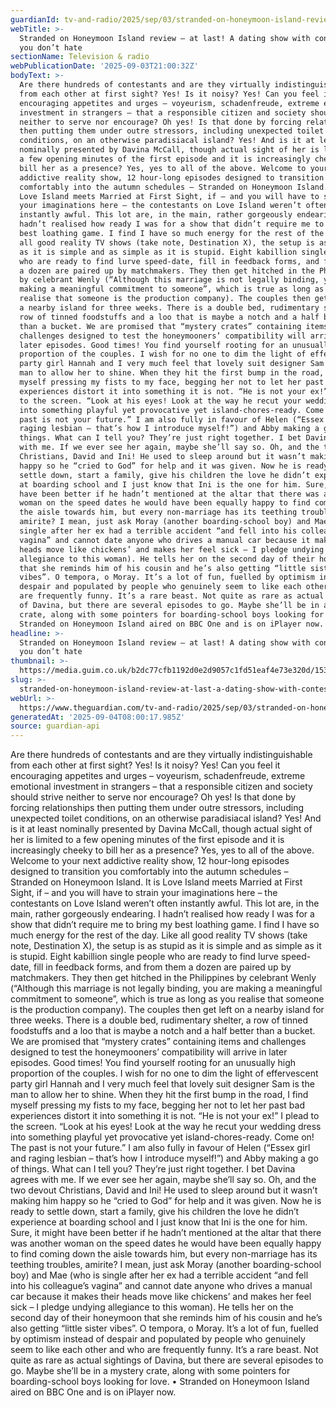```yaml
---
guardianId: tv-and-radio/2025/sep/03/stranded-on-honeymoon-island-review-bbc-one
webTitle: >-
  Stranded on Honeymoon Island review – at last! A dating show with contestants
  you don’t hate
sectionName: Television & radio
webPublicationDate: '2025-09-03T21:00:32Z'
bodyText: >-
  Are there hundreds of contestants and are they virtually indistinguishable
  from each other at first sight? Yes! Is it noisy? Yes! Can you feel it
  encouraging appetites and urges – voyeurism, schadenfreude, extreme emotional
  investment in strangers – that a responsible citizen and society should strive
  neither to serve nor encourage? Oh yes! Is that done by forcing relationships
  then putting them under outre stressors, including unexpected toilet
  conditions, on an otherwise paradisiacal island? Yes! And is it at least
  nominally presented by Davina McCall, though actual sight of her is limited to
  a few opening minutes of the first episode and it is increasingly cheeky to
  bill her as a presence? Yes, yes to all of the above. Welcome to your next
  addictive reality show, 12 hour-long episodes designed to transition you
  comfortably into the autumn schedules – Stranded on Honeymoon Island. It is
  Love Island meets Married at First Sight, if – and you will have to strain
  your imaginations here – the contestants on Love Island weren’t often
  instantly awful. This lot are, in the main, rather gorgeously endearing. I
  hadn’t realised how ready I was for a show that didn’t require me to bring my
  best loathing game. I find I have so much energy for the rest of the day. Like
  all good reality TV shows (take note, Destination X), the setup is as stupid
  as it is simple and as simple as it is stupid. Eight kabillion single people
  who are ready to find lurve speed-date, fill in feedback forms, and from them
  a dozen are paired up by matchmakers. They then get hitched in the Philippines
  by celebrant Wenly (“Although this marriage is not legally binding, you are
  making a meaningful commitment to someone”, which is true as long as you
  realise that someone is the production company). The couples then get left on
  a nearby island for three weeks. There is a double bed, rudimentary shelter, a
  row of tinned foodstuffs and a loo that is maybe a notch and a half better
  than a bucket. We are promised that “mystery crates” containing items and
  challenges designed to test the honeymooners’ compatibility will arrive in
  later episodes. Good times! You find yourself rooting for an unusually high
  proportion of the couples. I wish for no one to dim the light of effervescent
  party girl Hannah and I very much feel that lovely suit designer Sam is the
  man to allow her to shine. When they hit the first bump in the road, I find
  myself pressing my fists to my face, begging her not to let her past bad
  experiences distort it into something it is not. “He is not your ex!” I plead
  to the screen. “Look at his eyes! Look at the way he recut your wedding dress
  into something playful yet provocative yet island-chores-ready. Come on! The
  past is not your future.” I am also fully in favour of Helen (“Essex girl and
  raging lesbian – that’s how I introduce myself!”) and Abby making a go of
  things. What can I tell you? They’re just right together. I bet Davina agrees
  with me. If we ever see her again, maybe she’ll say so. Oh, and the two devout
  Christians, David and Ini! He used to sleep around but it wasn’t making him
  happy so he “cried to God” for help and it was given. Now he is ready to
  settle down, start a family, give his children the love he didn’t experience
  at boarding school and I just know that Ini is the one for him. Sure, it might
  have been better if he hadn’t mentioned at the altar that there was another
  woman on the speed dates he would have been equally happy to find coming down
  the aisle towards him, but every non-marriage has its teething troubles,
  amirite? I mean, just ask Moray (another boarding-school boy) and Mae (who is
  single after her ex had a terrible accident “and fell into his colleague’s
  vagina” and cannot date anyone who drives a manual car because it makes their
  heads move like chickens’ and makes her feel sick – I pledge undying
  allegiance to this woman). He tells her on the second day of their honeymoon
  that she reminds him of his cousin and he’s also getting “little sister
  vibes”. O tempora, o Moray. It’s a lot of fun, fuelled by optimism instead of
  despair and populated by people who genuinely seem to like each other and who
  are frequently funny. It’s a rare beast. Not quite as rare as actual sightings
  of Davina, but there are several episodes to go. Maybe she’ll be in a mystery
  crate, along with some pointers for boarding-school boys looking for love. •
  Stranded on Honeymoon Island aired on BBC One and is on iPlayer now.
headline: >-
  Stranded on Honeymoon Island review – at last! A dating show with contestants
  you don’t hate
thumbnail: >-
  https://media.guim.co.uk/b2dc77cfb1192d0e2d9057c1fd51eaf4e73e320d/1536_597_4272_3419/500.jpg
slug: >-
  stranded-on-honeymoon-island-review-at-last-a-dating-show-with-contestants-you-dont-hate
webUrl: >-
  https://www.theguardian.com/tv-and-radio/2025/sep/03/stranded-on-honeymoon-island-review-bbc-one
generatedAt: '2025-09-04T08:00:17.985Z'
source: guardian-api
---
```

Are there hundreds of contestants and are they virtually indistinguishable from each other at first sight? Yes! Is it noisy? Yes! Can you feel it encouraging appetites and urges – voyeurism, schadenfreude, extreme emotional investment in strangers – that a responsible citizen and society should strive neither to serve nor encourage? Oh yes! Is that done by forcing relationships then putting them under outre stressors, including unexpected toilet conditions, on an otherwise paradisiacal island? Yes! And is it at least nominally presented by Davina McCall, though actual sight of her is limited to a few opening minutes of the first episode and it is increasingly cheeky to bill her as a presence? Yes, yes to all of the above. Welcome to your next addictive reality show, 12 hour-long episodes designed to transition you comfortably into the autumn schedules – Stranded on Honeymoon Island. It is Love Island meets Married at First Sight, if – and you will have to strain your imaginations here – the contestants on Love Island weren’t often instantly awful. This lot are, in the main, rather gorgeously endearing. I hadn’t realised how ready I was for a show that didn’t require me to bring my best loathing game. I find I have so much energy for the rest of the day. Like all good reality TV shows (take note, Destination X), the setup is as stupid as it is simple and as simple as it is stupid. Eight kabillion single people who are ready to find lurve speed-date, fill in feedback forms, and from them a dozen are paired up by matchmakers. They then get hitched in the Philippines by celebrant Wenly (“Although this marriage is not legally binding, you are making a meaningful commitment to someone”, which is true as long as you realise that someone is the production company). The couples then get left on a nearby island for three weeks. There is a double bed, rudimentary shelter, a row of tinned foodstuffs and a loo that is maybe a notch and a half better than a bucket. We are promised that “mystery crates” containing items and challenges designed to test the honeymooners’ compatibility will arrive in later episodes. Good times! You find yourself rooting for an unusually high proportion of the couples. I wish for no one to dim the light of effervescent party girl Hannah and I very much feel that lovely suit designer Sam is the man to allow her to shine. When they hit the first bump in the road, I find myself pressing my fists to my face, begging her not to let her past bad experiences distort it into something it is not. “He is not your ex!” I plead to the screen. “Look at his eyes! Look at the way he recut your wedding dress into something playful yet provocative yet island-chores-ready. Come on! The past is not your future.” I am also fully in favour of Helen (“Essex girl and raging lesbian – that’s how I introduce myself!”) and Abby making a go of things. What can I tell you? They’re just right together. I bet Davina agrees with me. If we ever see her again, maybe she’ll say so. Oh, and the two devout Christians, David and Ini! He used to sleep around but it wasn’t making him happy so he “cried to God” for help and it was given. Now he is ready to settle down, start a family, give his children the love he didn’t experience at boarding school and I just know that Ini is the one for him. Sure, it might have been better if he hadn’t mentioned at the altar that there was another woman on the speed dates he would have been equally happy to find coming down the aisle towards him, but every non-marriage has its teething troubles, amirite? I mean, just ask Moray (another boarding-school boy) and Mae (who is single after her ex had a terrible accident “and fell into his colleague’s vagina” and cannot date anyone who drives a manual car because it makes their heads move like chickens’ and makes her feel sick – I pledge undying allegiance to this woman). He tells her on the second day of their honeymoon that she reminds him of his cousin and he’s also getting “little sister vibes”. O tempora, o Moray. It’s a lot of fun, fuelled by optimism instead of despair and populated by people who genuinely seem to like each other and who are frequently funny. It’s a rare beast. Not quite as rare as actual sightings of Davina, but there are several episodes to go. Maybe she’ll be in a mystery crate, along with some pointers for boarding-school boys looking for love. • Stranded on Honeymoon Island aired on BBC One and is on iPlayer now.
